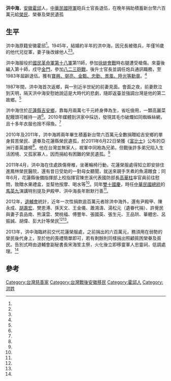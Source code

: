 {{Infobox Biography
| name =洪中海
| image name =
| width =
| now =
| period = 
| sex = 
| ancestor  =[[安徽省_(中華民國)|安徽]][[霍邱縣|霍邱]]
| date of birth = 
| spouse =
| relatives =
| children  =
| birth_date    =1929年
| birth_place   = {{ROC|安徽省}}[[霍邱縣|霍邱縣]]
| date_of_death  = {{death date and age|2013|2|26|1929|0|0}}
| place_of_death = {{TWN}}[[花蓮縣|花蓮縣]][[吉安鄉|吉安鄉]]
| nationality = {{ROC}}
| religion = 
| educate = 
| work = 
}}
'''洪中海'''{{BD|1929年||2013年|2月26日|catIdx=Hung}}，[[安徽|安徽]][[霍邱縣|霍邱]]人，[[中華民國陸軍|中華民國陸軍]]砲兵士官長退伍，在晚年捐助積蓄新台幣六百萬元給[[榮民|榮民]]、榮眷及榮民遺孤

==生平==
洪中海原籍安徽霍邱<ref name="自由時報2"/>。1945年，結婚約半年的洪中海，因兄長被徵兵，年僅16歲的他代兄從軍，妻子後改嫁他人<ref name="自由時報2"/><ref name="中國時報"/>。

洪中海服役於[[國民革命軍第十八軍|國民革命軍第十八軍]]第11師，參加[[徐蚌會戰|徐蚌會戰]]時右腿遭受槍傷。來臺後編入第十師，戍守[[金門|金門]]，參加[[八二三砲戰|八二三砲戰]]，後升士官長並調任炮兵通訊職務，至1983年屆齡退伍。獲有[[中華民國勳章獎章列表|寶興、弼亮、金甄、忠勤、景風、陸光等勳章]]。<ref name="榮民文化網"/>

1987年間，洪中海首次返鄉，與一別近半世紀的前妻見面。會面之夜，前妻飲泣到天明，隔天洪中海安慰她說這是大時代的悲劇，隨即返臺並強調台灣是他的第二故鄉。<ref name="自由時報2"/>

洪中海住於[[花蓮縣|花蓮縣]][[吉安鄉|吉安鄉]]，靠每月兩萬七千元終身俸為生，省吃儉用，一顆高麗菜配饅頭可維持一週<ref name="自由時報2"/>。2010年媒體到洪家中採訪，發現其毛巾破爛如同蜘蛛絲網，且十多年衣服也捨不得換。<ref name="自由時報1"/>

2010年及2011年，洪中海將兩年畢生積蓄新台幣六百萬元全數捐贈給吉安鄉的單身貧苦榮民、遺眷及花蓮縣榮民遺孤，於2011年6月22日榮獲《[[富比士|富比士]]》公布的亞洲行善英雄榜<ref name="榮民文化網"/>。他在台灣並無家人，視軍中同袍為兄弟，但戰後許多弟兄陷入生活困境、又孤家寡人，因而捐給有困難的榮民遺孤。<ref name="自由時報1"/>

2011年4月，洪中海在住處跌傷脊椎，坐著輪椅行動，花蓮榮服處得知立即安排住進鳳林榮民醫院，還有昔日受助的一對母女聽聞，就送來親手烹煮的魚湯餵食；同年6月，花蓮縣後備指揮部上校指揮官陳忠溪代表國防部長[[高華柱|高華柱]]率官員前往慰問，致贈水果禮盒，並幫他按摩、喝水等<ref name="中國時報"/>。同年[[雙十國慶|雙十國慶]]，時任[[中華民國總統|中華民國總統]]的[[馬英九|馬英九]]演講特別提及尹殿甲、洪中海長年默默行善<ref name="中華民國總統府"/>。

2012年，[[中華民國國軍退除役官兵輔導委員會|退輔會]]統計，近年一次性捐款逾百萬元者除洪中海外，還有尹殿甲、陳永成、[[胡壽宏|胡壽宏]]、樊恩溥、孫天文、王金儀、蕭鴻濤、湯松元（遺眷代捐）、許覺民與妻子袁品南、熊漢雲、樊桃福、傅豐年、張國英、張生元、王品珙、華體忠、呂振誠、胡偉、彭大計等榮民<ref name="榮光第2193期"/><ref name="榮光第2194期"/>。

2013年，洪中海臨終前交代花蓮榮服處，之前捐出的六百萬元，務須用在弱勢的榮民後代身上，至於他的喪禮簡單即可，若有剩餘則同樣捐出照顧貧困榮眷及貧民。告別式時由退輔會副秘書長宋海笙主祭，火化後立即移靈軍人忠靈祠，低調處理。<ref name="自由時報2"/>

==參考==
{{portal box|人物||安徽|台灣}}
{{reflist|1|refs=

<ref name="自由時報1">{{Cite news|url=http://news.ltn.com.tw/news/life/breakingnews/511562|title=捐600萬積蓄助榮民遺孤　洪中海登富比士行善榜|language=zh-tw|publisher=《自由時報》|author=|date=2011-06-26|accessdate=2016-01-30}}</ref>

<ref name="自由時報2">{{Cite news|url=http://news.ltn.com.tw/news/local/paper/661949|title=〈北部〉《榮民洪中海辭世》行善英雄喪禮未受重視 地方議論|language=zh-tw|publisher=《自由時報》|author=游太郎|date=2013-03-15|accessdate=2016-01-30}}</ref>

<ref name="榮民文化網">{{Cite web|url=http://lov.vac.gov.tw/objects/Content.aspx?i=403&c=3|title=洪中海捐款善行及各類獎章|language=zh-tw|publisher=榮民文化網|author=|date=|accessdate=2016-01-30}}</ref>

<ref name="中國時報">{{Cite news|url=https://tw.news.yahoo.com/82%E6%AD%B2%E6%85%88%E5%96%84%E8%8B%B1%E9%9B%84-%E8%80%81%E6%A6%AE%E6%B0%91%E6%B4%AA%E4%B8%AD%E6%B5%B7-%E6%B4%BB%E4%B9%85%E9%BB%9E-%E6%8D%90%E6%9B%B4%E5%A4%9A-182653110.html|title=82歲慈善英雄 老榮民洪中海：活久點 捐更多|language=zh-tw|publisher=《中國時報》|author=洪祥和|date=2011-06-26|accessdate=2016-01-30}}</ref>

<ref name="中華民國總統府">{{Cite web|url=http://www.president.gov.tw/Default.aspx?tabid=1103&itemid=25525|title=百年奮鬥‧民主臺灣|language=zh-tw|publisher=中華民國總統|author=[[馬英九|馬英九]]|date=2011-10-10|accessdate=2016-02-02}}</ref>

<ref name="榮光第2193期">{{cite journal |author=|journal=《榮光雙周刊》|title=〈榮民大愛 涓涓不息〉|date=2012-07-25|publisher=國軍退除役官兵輔導委員會|issue=第2193期|location=台灣|language=zh-tw }}</ref>

<ref name="榮光第2194期">{{cite journal |author=|journal=《榮光雙周刊》|title=〈蕭鴻濤捐善款 義行可風〉|date=2012-08-08|publisher=國軍退除役官兵輔導委員會|issue=第2194期|location=台灣|language=zh-tw }}</ref>

}}


[[Category:台灣慈善家|Category:台灣慈善家]]
[[Category:台灣戰後安徽移民|Category:台灣戰後安徽移民]]
[[Category:霍邱人|Category:霍邱人]]
[[Category:洪姓|Category:洪姓]]